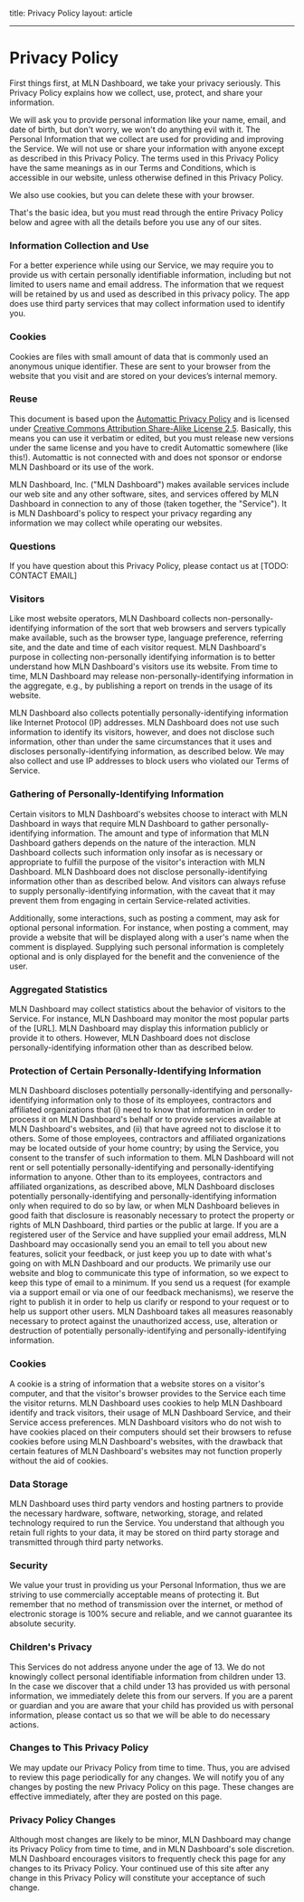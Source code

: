 title: Privacy Policy
layout: article

---

<!--Sources:
- https://gist.github.com/devver/380044
- https://github.com/quangctkm9207/template-files/blob/master/common/PRIVACY-TEMPLATE.md
-->

# Privacy Policy

First things first, at MLN Dashboard, we take your privacy seriously. This Privacy Policy explains how we collect, use, protect, and share your information.

We will ask you to provide personal information like your name, email, and date of birth, but don't worry, we won't do anything evil with it.
The Personal Information that we collect are used for providing and improving the Service. We will not use or share your information with anyone except as described in this Privacy Policy.
The terms used in this Privacy Policy have the same meanings as in our Terms and Conditions, which is accessible in our website, unless otherwise defined in this Privacy Policy.

We also use cookies, but you can delete these with your browser.

That's the basic idea, but you must read through the entire Privacy Policy below and agree with all the details before you use any of our sites.

### Information Collection and Use

For a better experience while using our Service, we may require you to provide us with certain personally identifiable information, including but not limited to users name and email address. The information that we request will be retained by us and used as described in this privacy policy.
The app does use third party services that may collect information used to identify you.

### Cookies

Cookies are files with small amount of data that is commonly used an anonymous unique identifier. These are sent to your browser from the website that you visit and are stored on your devices’s internal memory.

### Reuse

This document is based upon the [Automattic Privacy Policy](http://automattic.com/privacy/) and is licensed under [Creative Commons Attribution Share-Alike License 2.5](http://creativecommons.org/licenses/by-sa/2.5/). Basically, this means you can use it verbatim or edited, but you must release new versions under the same license and you have to credit Automattic somewhere (like this!). Automattic is not connected with and does not sponsor or endorse MLN Dashboard or its use of the work.

MLN Dashboard, Inc. ("MLN Dashboard") makes available services include our web site and any other software, sites, and services offered by MLN Dashboard in connection to any of those (taken together, the "Service"). It is MLN Dashboard's policy to respect your privacy regarding any information we may collect while operating our websites.

### Questions

If you have question about this Privacy Policy, please contact us at [TODO: CONTACT EMAIL]

### Visitors

Like most website operators, MLN Dashboard collects non-personally-identifying information of the sort that web browsers and servers typically make available, such as the browser type, language preference, referring site, and the date and time of each visitor request. MLN Dashboard's purpose in collecting non-personally identifying information is to better understand how MLN Dashboard's visitors use its website. From time to time, MLN Dashboard may release non-personally-identifying information in the aggregate, e.g., by publishing a report on trends in the usage of its website.

MLN Dashboard also collects potentially personally-identifying information like Internet Protocol (IP) addresses. MLN Dashboard does not use such information to identify its visitors, however, and does not disclose such information, other than under the same circumstances that it uses and discloses personally-identifying information, as described below. We may also collect and use IP addresses to block users who violated our Terms of Service.

### Gathering of Personally-Identifying Information

Certain visitors to MLN Dashboard's websites choose to interact with MLN Dashboard in ways that require MLN Dashboard to gather personally-identifying information. The amount and type of information that MLN Dashboard gathers depends on the nature of the interaction. MLN Dashboard collects such information only insofar as is necessary or appropriate to fulfill the purpose of the visitor's interaction with MLN Dashboard. MLN Dashboard does not disclose personally-identifying information other than as described below. And visitors can always refuse to supply personally-identifying information, with the caveat that it may prevent them from engaging in certain Service-related activities.

Additionally, some interactions, such as posting a comment, may ask for optional personal information. For instance, when posting a comment, may provide a website that will be displayed along with a user's name when the comment is displayed. Supplying such personal information is completely optional and is only displayed for the benefit and the convenience of the user.

### Aggregated Statistics

MLN Dashboard may collect statistics about the behavior of visitors to the Service. For instance, MLN Dashboard may monitor the most popular parts of the [URL]. MLN Dashboard may display this information publicly or provide it to others. However, MLN Dashboard does not disclose personally-identifying information other than as described below.

### Protection of Certain Personally-Identifying Information

MLN Dashboard discloses potentially personally-identifying and personally-identifying information only to those of its employees, contractors and affiliated organizations that (i) need to know that information in order to process it on MLN Dashboard's behalf or to provide services available at MLN Dashboard's websites, and (ii) that have agreed not to disclose it to others. Some of those employees, contractors and affiliated organizations may be located outside of your home country; by using the Service, you consent to the transfer of such information to them. MLN Dashboard will not rent or sell potentially personally-identifying and personally-identifying information to anyone. Other than to its employees, contractors and affiliated organizations, as described above, MLN Dashboard discloses potentially personally-identifying and personally-identifying information only when required to do so by law, or when MLN Dashboard believes in good faith that disclosure is reasonably necessary to protect the property or rights of MLN Dashboard, third parties or the public at large. If you are a registered user of the Service and have supplied your email address, MLN Dashboard may occasionally send you an email to tell you about new features, solicit your feedback, or just keep you up to date with what's going on with MLN Dashboard and our products. We primarily use our website and blog to communicate this type of information, so we expect to keep this type of email to a minimum. If you send us a request (for example via a support email or via one of our feedback mechanisms), we reserve the right to publish it in order to help us clarify or respond to your request or to help us support other users. MLN Dashboard takes all measures reasonably necessary to protect against the unauthorized access, use, alteration or destruction of potentially personally-identifying and personally-identifying information.

### Cookies

A cookie is a string of information that a website stores on a visitor's computer, and that the visitor's browser provides to the Service each time the visitor returns. MLN Dashboard uses cookies to help MLN Dashboard identify and track visitors, their usage of MLN Dashboard Service, and their Service access preferences. MLN Dashboard visitors who do not wish to have cookies placed on their computers should set their browsers to refuse cookies before using MLN Dashboard's websites, with the drawback that certain features of MLN Dashboard's websites may not function properly without the aid of cookies.

### Data Storage

MLN Dashboard uses third party vendors and hosting partners to provide the necessary hardware, software, networking, storage, and related technology required to run the Service. You understand that although you retain full rights to your data, it may be stored on third party storage and transmitted through third party networks.

### Security

We value your trust in providing us your Personal Information, thus we are striving to use commercially acceptable means of protecting it. But remember that no method of transmission over the internet, or method of electronic storage is 100% secure and reliable, and we cannot guarantee its absolute security.

### Children's Privacy

This Services do not address anyone under the age of 13. We do not knowingly collect personal identifiable information from children under 13. In the case we discover that a child under 13 has provided us with personal information, we immediately delete this from our servers. If you are a parent or guardian and you are aware that your child has provided us with personal information, please contact us so that we will be able to do necessary actions.

### Changes to This Privacy Policy

We may update our Privacy Policy from time to time. Thus, you are advised to review this page periodically for any changes. We will notify you of any changes by posting the new Privacy Policy on this page. These changes are effective immediately, after they are posted on this page.

### Privacy Policy Changes

Although most changes are likely to be minor, MLN Dashboard may change its Privacy Policy from time to time, and in MLN Dashboard's sole discretion. MLN Dashboard encourages visitors to frequently check this page for any changes to its Privacy Policy. Your continued use of this site after any change in this Privacy Policy will constitute your acceptance of such change.
